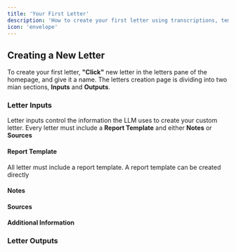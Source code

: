```yaml
---
title: 'Your First Letter'
description: 'How to create your first letter using transcriptions, templates, and PDFs'
icon: 'envelope'
---
```


## Creating a New Letter
To create your first letter, **"Click"** new letter in the letters pane of the homepage, and give it a name. The letters creation page is dividing into two mian sections, **Inputs** and **Outputs**.

### Letter Inputs
Letter inputs control the information the LLM uses to create your custom letter. Every letter must include a **Report Template** and either **Notes** or **Sources**

#### Report Template
All letter must include a report template. A report template can be created directly 

#### Notes

#### Sources

#### Additional Information


### Letter Outputs

